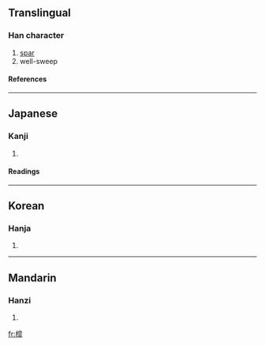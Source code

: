 ==Translingual==
===Han character===
{{Han char|rn=75|rad=木|as=11|sn=15|four=|canj=木竹日十 (DHAJ)}}
# [[spar]]
# well-sweep
====References====
{{Han ref|kx=0548.060|dkj=15385|dj=0935.250|hdz=21280.140|uh=69F9|ud=27129}}

----
==Japanese==
===Kanji===
{{ja-kanji|grade=|rs=木11}}
# {{defn|Japanese}} 
====Readings====
{{ja-readings|on=[[こう]] (kō)|kun=}}

----
==Korean==
===Hanja===
{{ko-hanja|hangeul=고|eumhun=|rv=go|mr=ko|y=ko}}
# {{defn|Korean}}

----
==Mandarin==
===Hanzi===
{{cmn-hanzi|pin=[[gāo]] (gao1)|wg=kao<sup>1</sup>}}
# {{defn|Mandarin}}

[[fr:槹]]